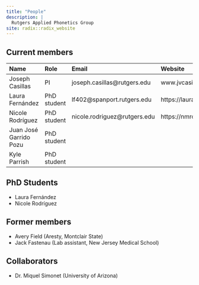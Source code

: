 ```yaml
---
title: "People"
description: |
  Rutgers Applied Phonetics Group 
site: radix::radix_website
---
```


## Current members

| Name                   | Role        | Email                        | Website            |
| :--------------------- | :---------- | :--------------------------- | :----------------- |
| Joseph Casillas        | PI          | joseph.casillas@rutgers.edu  | www.jvcasillas.com |
| Laura Fernández        | PhD student | lf402@spanport.rutgers.edu   | https://laurafdeza.github.io |
| Nicole Rodríguez       | PhD student | nicole.rodriguez@rutgers.edu | https://nmrodriguez.github.io |
| Juan José Garrido Pozu | PhD student |                              |                   |
| Kyle Parrish           | PhD student |                              |                   |


## PhD Students

- Laura Fernández
- Nicole Rodríguez

## Former members

- Avery Field (Aresty, Montclair State)
- Jack Fastenau (Lab assistant, New Jersey Medical School)

## Collaborators

- Dr. Miquel Simonet (University of Arizona)
